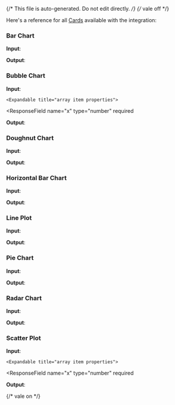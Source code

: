 {/* This file is auto-generated. Do not edit directly. */}
{/* vale off */}

Here's a reference for all [Cards](/learn/reference/cards/) available with the integration:

### Bar Chart

**Input**:

<Expandable title="input fields">
  <ResponseField
    name="xData"
    type="array"
  >
    
  </ResponseField>
  <ResponseField
    name="yData"
    type="array"
  >
    
  </ResponseField>
  <ResponseField
    name="title"
    type="string"
  >
    
  </ResponseField>
  <ResponseField
    name="xAxisTitle"
    type="string"
  >
    
  </ResponseField>
  <ResponseField
    name="yAxisTitle"
    type="string"
  >
    
  </ResponseField>
</Expandable>

**Output**:

<Expandable title="output">
  <ResponseField
    name="imageUrl"
    type="string"
    required
  >
    
  </ResponseField>
</Expandable>

### Bubble Chart

**Input**:

<Expandable title="input fields">
  <ResponseField
    name="data"
    type="array"
  >
    

    <Expandable title="array item properties">
  <ResponseField
    name="x"
    type="number"
    required
  >
    
  </ResponseField>
  <ResponseField
    name="y"
    type="number"
    required
  >
    
  </ResponseField>
  <ResponseField
    name="r"
    type="number"
    required
  >
    
  </ResponseField>
    </Expandable>
  </ResponseField>
  <ResponseField
    name="title"
    type="string"
  >
    
  </ResponseField>
  <ResponseField
    name="xAxisTitle"
    type="string"
  >
    
  </ResponseField>
  <ResponseField
    name="yAxisTitle"
    type="string"
  >
    
  </ResponseField>
</Expandable>

**Output**:

<Expandable title="output">
  <ResponseField
    name="imageUrl"
    type="string"
    required
  >
    
  </ResponseField>
</Expandable>

### Doughnut Chart

**Input**:

<Expandable title="input fields">
  <ResponseField
    name="labels"
    type="array"
  >
    
  </ResponseField>
  <ResponseField
    name="data"
    type="array"
  >
    
  </ResponseField>
  <ResponseField
    name="title"
    type="string"
  >
    
  </ResponseField>
</Expandable>

**Output**:

<Expandable title="output">
  <ResponseField
    name="imageUrl"
    type="string"
    required
  >
    
  </ResponseField>
</Expandable>

### Horizontal Bar Chart

**Input**:

<Expandable title="input fields">
  <ResponseField
    name="xData"
    type="array"
  >
    
  </ResponseField>
  <ResponseField
    name="yData"
    type="array"
  >
    
  </ResponseField>
  <ResponseField
    name="title"
    type="string"
  >
    
  </ResponseField>
  <ResponseField
    name="xAxisTitle"
    type="string"
  >
    
  </ResponseField>
  <ResponseField
    name="yAxisTitle"
    type="string"
  >
    
  </ResponseField>
</Expandable>

**Output**:

<Expandable title="output">
  <ResponseField
    name="imageUrl"
    type="string"
    required
  >
    
  </ResponseField>
</Expandable>

### Line Plot

**Input**:

<Expandable title="input fields">
  <ResponseField
    name="xData"
    type="array"
  >
    
  </ResponseField>
  <ResponseField
    name="yData"
    type="array"
  >
    
  </ResponseField>
  <ResponseField
    name="title"
    type="string"
  >
    
  </ResponseField>
  <ResponseField
    name="xAxisTitle"
    type="string"
  >
    
  </ResponseField>
  <ResponseField
    name="yAxisTitle"
    type="string"
  >
    
  </ResponseField>
</Expandable>

**Output**:

<Expandable title="output">
  <ResponseField
    name="imageUrl"
    type="string"
    required
  >
    
  </ResponseField>
</Expandable>

### Pie Chart

**Input**:

<Expandable title="input fields">
  <ResponseField
    name="labels"
    type="array"
  >
    
  </ResponseField>
  <ResponseField
    name="data"
    type="array"
  >
    
  </ResponseField>
  <ResponseField
    name="title"
    type="string"
  >
    
  </ResponseField>
</Expandable>

**Output**:

<Expandable title="output">
  <ResponseField
    name="imageUrl"
    type="string"
    required
  >
    
  </ResponseField>
</Expandable>

### Radar Chart

**Input**:

<Expandable title="input fields">
  <ResponseField
    name="labels"
    type="array"
  >
    
  </ResponseField>
  <ResponseField
    name="data"
    type="array"
  >
    
  </ResponseField>
  <ResponseField
    name="title"
    type="string"
  >
    
  </ResponseField>
  <ResponseField
    name="axisTitle"
    type="string"
  >
    
  </ResponseField>
</Expandable>

**Output**:

<Expandable title="output">
  <ResponseField
    name="imageUrl"
    type="string"
    required
  >
    
  </ResponseField>
</Expandable>

### Scatter Plot

**Input**:

<Expandable title="input fields">
  <ResponseField
    name="data"
    type="array"
  >
    

    <Expandable title="array item properties">
  <ResponseField
    name="x"
    type="number"
    required
  >
    
  </ResponseField>
  <ResponseField
    name="y"
    type="number"
    required
  >
    
  </ResponseField>
    </Expandable>
  </ResponseField>
  <ResponseField
    name="title"
    type="string"
  >
    
  </ResponseField>
  <ResponseField
    name="xAxisTitle"
    type="string"
  >
    
  </ResponseField>
  <ResponseField
    name="yAxisTitle"
    type="string"
  >
    
  </ResponseField>
</Expandable>

**Output**:

<Expandable title="output">
  <ResponseField
    name="imageUrl"
    type="string"
    required
  >
    
  </ResponseField>
</Expandable>


{/* vale on */}